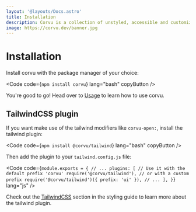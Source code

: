 ```yaml
---
layout: '@layouts/Docs.astro'
title: Installation
description: Corvu is a collection of unstyled, accessible and customizable UI primitives for SolidJS
image: https://corvu.dev/banner.jpg
---
```


# Installation
Install corvu with the package manager of your choice:

<Code code={`
npm install corvu
`} lang="bash" copyButton />

You're good to go! Head over to [Usage](/docs/state) to learn how to use corvu.

## TailwindCSS plugin
If you want make use of the tailwind modifiers like `corvu-open:`, install the tailwind plugin:

<Code code={`
npm install @corvu/tailwind
`} lang="bash" copyButton />

Then add the plugin to your `tailwind.config.js` file:

<Code code={`
module.exports = {
  // ...
  plugins: [
    // Use it with the default prefix 'corvu'
    require('@corvu/tailwind'),
    // or with a custom prefix
    require('@corvu/tailwind')({ prefix: 'ui' }),
    // ...
  ],
}
`} lang="js" />

Check out the [TailwindCSS](/docs/styling#tailwindcss-plugin) section in the styling guide to learn more about the tailwind plugin.
